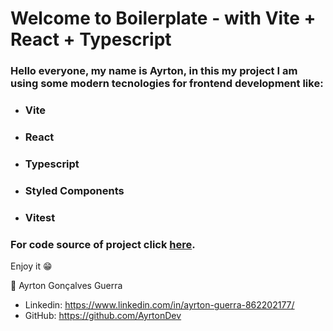 
<Meta title="👋 Introduction" />

# Welcome to Boilerplate - with Vite + React + Typescript

### Hello everyone, my name is Ayrton, in this my project I am using some modern tecnologies for frontend development like:

- ### Vite
- ### React
- ### Typescript
- ### Styled Components
- ### Vitest

### For code source of project click <a href="https://github.com/AyrtonDev/boilerplate-react" target="_blank">here</a>.

Enjoy it 😁

👤 Ayrton Gonçalves Guerra

- Linkedin: https://www.linkedin.com/in/ayrton-guerra-862202177/
- GitHub: https://github.com/AyrtonDev
